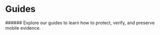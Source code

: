 

<HeaderSection>

# Guides

</HeaderSection>
<GuidesSection pages={props.pages}>
    ###### Explore our guides to learn how to protect, verify, and preserve mobile evidence.
</GuidesSection>
